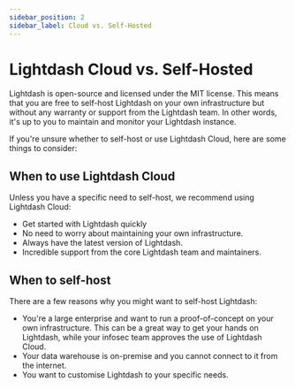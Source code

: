 ```yaml
---
sidebar_position: 2
sidebar_label: Cloud vs. Self-Hosted
---
```


# Lightdash Cloud vs. Self-Hosted

Lightdash is open-source and licensed under the MIT license. This means that you are free to self-host Lightdash on 
your own infrastructure but without any warranty or support from the Lightdash team. In other words, it's up to you 
to maintain and monitor your Lightdash instance.

If you're unsure whether to self-host or use Lightdash Cloud, here are some things to consider:

## When to use Lightdash Cloud

Unless you have a specific need to self-host, we recommend using Lightdash Cloud:

- Get started with Lightdash quickly
- No need to worry about maintaining your own infrastructure.
- Always have the latest version of Lightdash.
- Incredible support from the core Lightdash team and maintainers.

## When to self-host

There are a few reasons why you might want to self-host Lightdash:

- You're a large enterprise and want to run a proof-of-concept on your own infrastructure. This can be a great way 
  to get your hands on Lightdash, while your infosec team approves the use of Lightdash Cloud.
- Your data warehouse is on-premise and you cannot connect to it from the internet.
- You want to customise Lightdash to your specific needs. 
